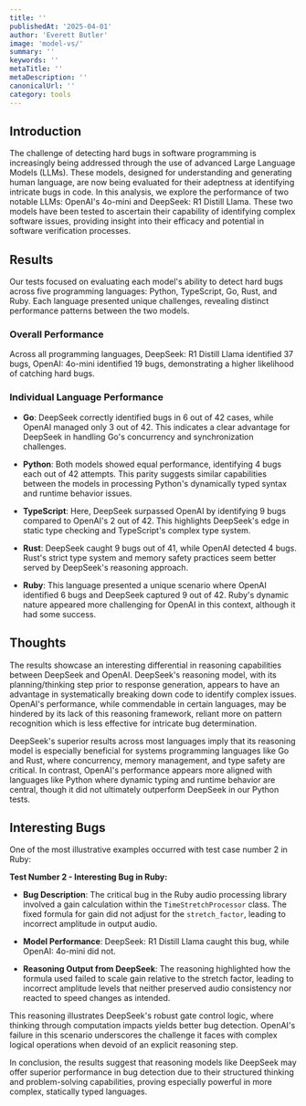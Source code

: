 ```yaml
---
title: ''
publishedAt: '2025-04-01'
author: 'Everett Butler'
image: 'model-vs/'
summary: ''
keywords: ''
metaTitle: ''
metaDescription: ''
canonicalUrl: ''
category: tools
---
```



## Introduction

The challenge of detecting hard bugs in software programming is increasingly being addressed through the use of advanced Large Language Models (LLMs). These models, designed for understanding and generating human language, are now being evaluated for their adeptness at identifying intricate bugs in code. In this analysis, we explore the performance of two notable LLMs: OpenAI's 4o-mini and DeepSeek: R1 Distill Llama. These two models have been tested to ascertain their capability of identifying complex software issues, providing insight into their efficacy and potential in software verification processes.

## Results

Our tests focused on evaluating each model's ability to detect hard bugs across five programming languages: Python, TypeScript, Go, Rust, and Ruby. Each language presented unique challenges, revealing distinct performance patterns between the two models.

### Overall Performance

Across all programming languages, DeepSeek: R1 Distill Llama identified 37 bugs, OpenAI: 4o-mini identified 19 bugs, demonstrating a higher likelihood of catching hard bugs. 

### Individual Language Performance

- **Go**: DeepSeek correctly identified bugs in 6 out of 42 cases, while OpenAI managed only 3 out of 42. This indicates a clear advantage for DeepSeek in handling Go's concurrency and synchronization challenges.

- **Python**: Both models showed equal performance, identifying 4 bugs each out of 42 attempts. This parity suggests similar capabilities between the models in processing Python's dynamically typed syntax and runtime behavior issues.

- **TypeScript**: Here, DeepSeek surpassed OpenAI by identifying 9 bugs compared to OpenAI's 2 out of 42. This highlights DeepSeek's edge in static type checking and TypeScript's complex type system.

- **Rust**: DeepSeek caught 9 bugs out of 41, while OpenAI detected 4 bugs. Rust's strict type system and memory safety practices seem better served by DeepSeek's reasoning approach.

- **Ruby**: This language presented a unique scenario where OpenAI identified 6 bugs and DeepSeek captured 9 out of 42. Ruby's dynamic nature appeared more challenging for OpenAI in this context, although it had some success.

## Thoughts

The results showcase an interesting differential in reasoning capabilities between DeepSeek and OpenAI. DeepSeek's reasoning model, with its planning/thinking step prior to response generation, appears to have an advantage in systematically breaking down code to identify complex issues. OpenAI's performance, while commendable in certain languages, may be hindered by its lack of this reasoning framework, reliant more on pattern recognition which is less effective for intricate bug determination.

DeepSeek's superior results across most languages imply that its reasoning model is especially beneficial for systems programming languages like Go and Rust, where concurrency, memory management, and type safety are critical. In contrast, OpenAI's performance appears more aligned with languages like Python where dynamic typing and runtime behavior are central, though it did not ultimately outperform DeepSeek in our Python tests.

## Interesting Bugs

One of the most illustrative examples occurred with test case number 2 in Ruby:

**Test Number 2 - Interesting Bug in Ruby:**

- **Bug Description**: The critical bug in the Ruby audio processing library involved a gain calculation within the `TimeStretchProcessor` class. The fixed formula for gain did not adjust for the `stretch_factor`, leading to incorrect amplitude in output audio.

- **Model Performance**: DeepSeek: R1 Distill Llama caught this bug, while OpenAI: 4o-mini did not.

- **Reasoning Output from DeepSeek**:
  The reasoning highlighted how the formula used failed to scale gain relative to the stretch factor, leading to incorrect amplitude levels that neither preserved audio consistency nor reacted to speed changes as intended.

This reasoning illustrates DeepSeek's robust gate control logic, where thinking through computation impacts yields better bug detection. OpenAI's failure in this scenario underscores the challenge it faces with complex logical operations when devoid of an explicit reasoning step.

In conclusion, the results suggest that reasoning models like DeepSeek may offer superior performance in bug detection due to their structured thinking and problem-solving capabilities, proving especially powerful in more complex, statically typed languages.

